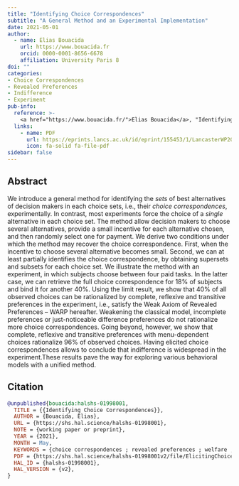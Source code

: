 ```yaml
---
title: "Identifying Choice Correspondences"
subtitle: "A General Method and an Experimental Implementation"
date: 2021-05-01
author:
  - name: Elias Bouacida
    url: https://www.bouacida.fr
    orcid: 0000-0001-8656-6678
    affiliation: University Paris 8
doi: ""
categories: 
- Choice Correspondences
- Revealed Preferences
- Indifference
- Experiment
pub-info:
  reference: >-
    <a href="https://www.bouacida.fr/">Elias Bouacida</a>, "Identifying Choice Correspondences: A General Method and an Experimental Implementation"
  links:
    - name: PDF
      url: https://eprints.lancs.ac.uk/id/eprint/155453/1/LancasterWP2021_006.pdf
      icon: fa-solid fa-file-pdf
sidebar: false    
---
```


## Abstract

We introduce a general method for identifying the *sets* of best alternatives of decision makers in each choice sets, i.e., their *choice correspondences*, experimentally. In contrast, most experiments force the choice of a *single* alternative in each choice set. The method allow decision makers to choose several alternatives, provide a small incentive for each alternative chosen, and then randomly select one for payment. We derive two conditions under which the method may recover the choice correspondence. First, when the incentive to choose several alternative becomes small. Second, we can at least partially identifies the choice correspondence, by obtaining supersets and subsets for each choice set. We illustrate the method with an experiment, in which subjects choose between four paid tasks. In the latter case, we can retrieve the full choice correspondence for 18% of subjects and bind it for another 40%. Using the limit result, we show that 40% of all observed choices can be rationalized by complete, reflexive and transitive preferences in the experiment, i.e., satisfy the Weak Axiom of Revealed Preferences – WARP hereafter. Weakening the classical model, incomplete preferences or just-noticeable difference preferences do not rationalize more choice correspondences. Going beyond, however, we show that complete, reflexive and transitive preferences with menu-dependent choices rationalize 96% of observed choices. Having elicited choice correspondences allows to conclude that indifference is widespread in the experiment.These results pave the way for exploring various behavioral models with a unified method.

## Citation

```bibtex
@unpublished{bouacida:halshs-01998001,
  TITLE = {{Identifying Choice Correspondences}},
  AUTHOR = {Bouacida, Elias},
  URL = {https://shs.hal.science/halshs-01998001},
  NOTE = {working paper or preprint},
  YEAR = {2021},
  MONTH = May,
  KEYWORDS = {choice correspondences ; revealed preferences ; welfare ; indifference ; WARP ; just noticeable preferences ; aggregation of preferences},
  PDF = {https://shs.hal.science/halshs-01998001v2/file/ElicitingChoiceCorrespondences.pdf},
  HAL_ID = {halshs-01998001},
  HAL_VERSION = {v2},
}
```